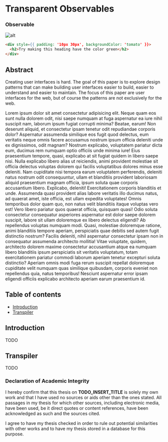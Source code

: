 

# Transparent Observables

### Observable

![alt](https://placebear.com/200/200)

```html
<div style={{ padding: '10px 30px', backgroundColor: 'tomato' }}>
  <h2>Try making this heading have the color green</h2>
</div>
```

## Abstract

Creating user interfaces is hard. The goal of this paper is to explore design patterns that can make building user interfaces easier to build, easier to understand and easier to maintain. The focus of this paper are user interfaces for the web, but of course the patterns are not exclusively for the web.

Lorem ipsum dolor sit amet consectetur adipisicing elit. Neque quam eos sunt nulla dolorem odit, nisi saepe numquam at fuga aspernatur ea iure nihil suscipit nam, laborum ipsum fugiat corrupti minima? Beatae, earum! Non deserunt aliquid, et consectetur ipsam tenetur odit repudiandae corporis dolor? Aspernatur assumenda similique eos fugit quod delectus, eum veritatis neque omnis facere accusamus nostrum ipsum officia deleniti unde ex dignissimos, odit magnam? Nostrum explicabo, voluptatem pariatur dicta eum, ducimus rem numquam optio officiis unde minima iure! Eius praesentium tempore, quasi, explicabo at sit fugiat quidem in libero saepe nisi. Nulla explicabo libero alias ut reiciendis, animi provident molestiae sit officia delectus voluptas dolorem qui facilis voluptatibus dolores minus esse deleniti. Nam cupiditate nisi tempora earum voluptatem perferendis, deleniti natus nostrum odit consequuntur, ullam et blanditiis provident laboriosam aliquid praesentium magnam officia, ipsum soluta quae corporis accusantium libero. Explicabo, deleniti! Exercitationem corporis blanditiis et unde. Assumenda quasi provident alias labore veritatis illo ducimus natus, ad quaerat amet, iste officia, est ullam expedita voluptates! Omnis temporibus dolor quam quo, non natus velit blanditiis itaque voluptas vero est! Vero libero pariatur quos quaerat officia, quisquam quasi! Odio soluta consectetur consequatur asperiores aspernatur est dolor saepe dolorem suscipit, labore sit ullam doloremque ex libero delectus eligendi? Ab repellendus voluptas numquam modi. Quasi, molestiae doloremque ratione, animi blanditiis tempore aperiam, perspiciatis quae debitis sed autem fugit distinctio nostrum? Facilis deleniti, nihil aspernatur consectetur ipsam non in consequatur assumenda architecto mollitia! Vitae voluptate, quidem, architecto dolorem maxime consectetur accusantium atque ea numquam libero blanditiis ipsum perspiciatis sit veritatis voluptatum, totam exercitationem pariatur commodi laborum aperiam tenetur excepturi soluta distinctio? Aperiam omnis modi fuga rerum suscipit repellat doloremque cupiditate velit numquam quas similique quibusdam, corporis eveniet non repellendus quia, natus temporibus! Nesciunt aspernatur error ipsam eligendi officiis explicabo architecto aperiam earum praesentium id.

## Table of contents

- [Introduction](#introduction)
- [Transpiler](#transpiler)

## Introduction

TODO

## Transpiler

TODO

<Spacer />

### Declaration of Academic Integrity

I hereby confirm that this thesis on **TODO_INSERT_TITLE** is solely my own work and that I have used no sources or aids other than the ones stated. All passages in my thesis for which other sources, including electronic media, have been used, be it direct quotes or content references, have been acknowledged as such and the sources cited.

<DateAndSignature />

<Spacer />

I agree to have my thesis checked in order to rule out potential similarities with other works and to have my thesis stored in a database for this purpose.

<DateAndSignature />
